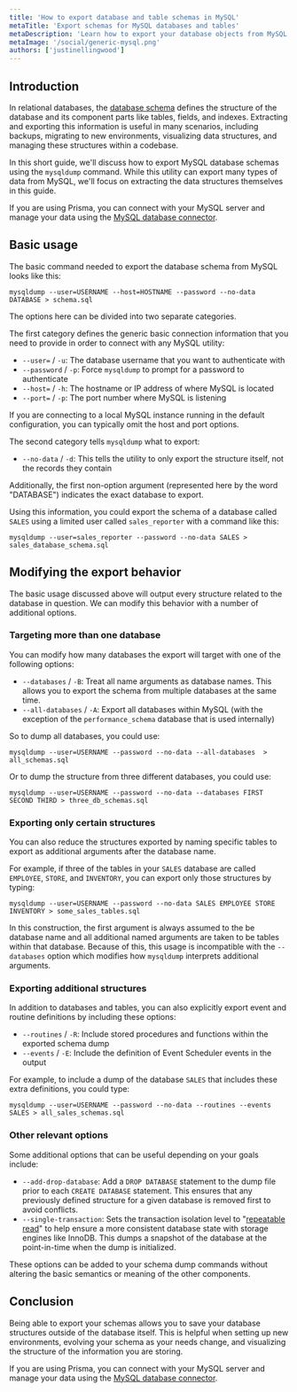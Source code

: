 ```yaml
---
title: 'How to export database and table schemas in MySQL'
metaTitle: 'Export schemas for MySQL databases and tables'
metaDescription: 'Learn how to export your database objects from MySQL for analysis, migrating, backups, and more.'
metaImage: '/social/generic-mysql.png'
authors: ['justinellingwood']
---
```


## Introduction

In relational databases, the [database schema](/intro/database-glossary#schema) defines the structure of the database and its component parts like tables, fields, and indexes. Extracting and exporting this information is useful in many scenarios, including backups, migrating to new environments, visualizing data structures, and managing these structures within a codebase.

In this short guide, we'll discuss how to export MySQL database schemas using the `mysqldump` command. While this utility can export many types of data from MySQL, we'll focus on extracting the data structures themselves in this guide.

<PrismaOutlinks>

If you are using Prisma, you can connect with your MySQL server and manage your data using the [MySQL database connector](https://www.prisma.io/docs/orm/overview/databases/mysql#connection-details).

</PrismaOutlinks>

## Basic usage

The basic command needed to export the database schema from MySQL looks like this:

```shell
mysqldump --user=USERNAME --host=HOSTNAME --password --no-data DATABASE > schema.sql
```

The options here can be divided into two separate categories.

The first category defines the generic basic connection information that you need to provide in order to connect with any MySQL utility:

- `--user=` / `-u`: The database username that you want to authenticate with
- `--password` / `-p`: Force `mysqldump` to prompt for a password to authenticate
- `--host=` / `-h`: The hostname or IP address of where MySQL is located
- `--port=` / `-p`: The port number where MySQL is listening

If you are connecting to a local MySQL instance running in the default configuration, you can typically omit the host and port options.

The second category tells `mysqldump` what to export:

- `--no-data` / `-d`: This tells the utility to only export the structure itself, not the records they contain

Additionally, the first non-option argument (represented here by the word "DATABASE") indicates the exact database to export.

Using this information, you could export the schema of a database called `SALES` using a limited user called `sales_reporter` with a command like this:

```command
mysqldump --user=sales_reporter --password --no-data SALES > sales_database_schema.sql
```

## Modifying the export behavior

The basic usage discussed above will output every structure related to the database in question. We can modify this behavior with a number of additional options.

### Targeting more than one database

You can modify how many databases the export will target with one of the following options:

- `--databases` / `-B`: Treat all name arguments as database names. This allows you to export the schema from multiple databases at the same time.
- `--all-databases` / `-A`: Export all databases within MySQL (with the exception of the `performance_schema` database that is used internally)

So to dump all databases, you could use:

```command
mysqldump --user=USERNAME --password --no-data --all-databases  > all_schemas.sql
```

Or to dump the structure from three different databases, you could use:

```command
mysqldump --user=USERNAME --password --no-data --databases FIRST SECOND THIRD > three_db_schemas.sql
```

### Exporting only certain structures

You can also reduce the structures exported by naming specific tables to export as additional arguments after the database name.

For example, if three of the tables in your `SALES` database are called `EMPLOYEE`, `STORE`, and `INVENTORY`, you can export only those structures by typing:

```command
mysqldump --user=USERNAME --password --no-data SALES EMPLOYEE STORE INVENTORY > some_sales_tables.sql
```

In this construction, the first argument is always assumed to the be database name and all additional named arguments are taken to be tables within that database. Because of this, this usage is incompatible with the `--databases` option which modifies how `mysqldump` interprets additional arguments.

### Exporting additional structures

In addition to databases and tables, you can also explicitly export event and routine definitions by including these options:

- `--routines` / `-R`: Include stored procedures and functions within the exported schema dump
- `--events` / `-E`: Include the definition of Event Scheduler events in the output

For example, to include a dump of the database `SALES` that includes these extra definitions, you could type:

```command
mysqldump --user=USERNAME --password --no-data --routines --events SALES > all_sales_schemas.sql
```

### Other relevant options

Some additional options that can be useful depending on your goals include:

- `--add-drop-database`: Add a `DROP DATABASE` statement to the dump file prior to each `CREATE DATABASE` statement. This ensures that any previously defined structure for a given database is removed first to avoid conflicts.
- `--single-transaction`: Sets the transaction isolation level to "[repeatable read](/intro/database-glossary#repeatable-read-isolation-level)" to help ensure a more consistent database state with storage engines like InnoDB. This dumps a snapshot of the database at the point-in-time when the dump is initialized.

These options can be added to your schema dump commands without altering the basic semantics or meaning of the other components.

## Conclusion

Being able to export your schemas allows you to save your database structures outside of the database itself. This is helpful when setting up new environments, evolving your schema as your needs change, and visualizing the structure of the information you are storing.

<PrismaOutlinks>

If you are using Prisma, you can connect with your MySQL server and manage your data using the [MySQL database connector](https://www.prisma.io/docs/orm/overview/databases/mysql#connection-details).

</PrismaOutlinks>
